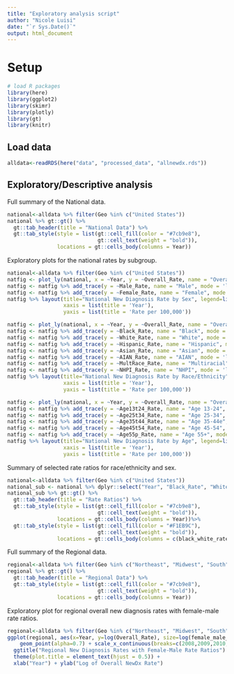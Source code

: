 ```yaml
---
title: "Exploratory analysis script"
author: "Nicole Luisi"
date: "`r Sys.Date()`"
output: html_document
---
```


# Setup

```r
# load R packages
library(here) 
library(ggplot2)
library(skimr) 
library(plotly)
library(gt)
library(knitr)
```

## Load data

```r
alldata<-readRDS(here("data", "processed_data", "allnewdx.rds"))
```

## Exploratory/Descriptive analysis

Full summary of the National data. 

```r
national<-alldata %>% filter(Geo %in% c("United States"))
national %>% gt::gt() %>% 
  gt::tab_header(title = "National Data") %>%
  gt::tab_style(style = list(gt::cell_fill(color = "#7cb9e8"),
                             gt::cell_text(weight = "bold")),
                locations = gt::cells_body(columns = Year))
```

Exploratory plots for the national rates by subgroup.

```r
national<-alldata %>% filter(Geo %in% c("United States"))
natfig <- plot_ly(national, x = ~Year, y = ~Overall_Rate, name = "Overall", type="scatter", mode = "lines", line = list(width = 3, dash = "dash", color = "gray")) 
natfig <- natfig %>% add_trace(y = ~Male_Rate, name = "Male", mode = 'lines', line = list(width = 3, dash = "solid", color = "blue"))
natfig <- natfig %>% add_trace(y = ~Female_Rate, name = "Female", mode = 'lines', line = list(width = 3, dash = "solid", color = "green"))
natfig %>% layout(title="National New Diagnosis Rate by Sex", legend=list(title=list(text='Sex')), 
                  xaxis = list(title = 'Year'),
                  yaxis = list(title = 'Rate per 100,000'))

natfig <- plot_ly(national, x = ~Year, y = ~Overall_Rate, name = "Overall", type="scatter", mode = "lines", line = list(width = 3, dash = "dash", color = "gray")) 
natfig <- natfig %>% add_trace(y = ~Black_Rate, name = "Black", mode = 'lines', line = list(width = 3, dash = "solid", color = "blue"))
natfig <- natfig %>% add_trace(y = ~White_Rate, name = "White", mode = 'lines', line = list(width = 3, dash = "solid", color = "darkgreen"))
natfig <- natfig %>% add_trace(y = ~Hispanic_Rate, name = "Hispanic", mode = 'lines', line = list(width = 3, dash = "solid", color = "darkred"))
natfig <- natfig %>% add_trace(y = ~Asian_Rate, name = "Asian", mode = 'lines', line = list(width = 3, dash = "solid", color = "cornflowerblue"))
natfig <- natfig %>% add_trace(y = ~AIAN_Rate, name = "AIAN", mode = 'lines', line = list(width = 3, dash = "solid", color = "brown1"))
natfig <- natfig %>% add_trace(y = ~MultRace_Rate, name = "Multiracial", mode = 'lines', line = list(width = 3, dash = "solid", color = "purple"))
natfig <- natfig %>% add_trace(y = ~NHPI_Rate, name = "NHPI", mode = 'lines', line = list(width = 3, dash = "solid", color = "magenta"))
natfig %>% layout(title="National New Diagnosis Rate by Race/Ethnicity", legend=list(title=list(text='Race/Ethnicity')), 
                  xaxis = list(title = 'Year'),
                  yaxis = list(title = 'Rate per 100,000'))

natfig <- plot_ly(national, x = ~Year, y = ~Overall_Rate, name = "Overall", type="scatter", mode = "lines", line = list(width = 3, dash = "dash", color = "gray")) 
natfig <- natfig %>% add_trace(y = ~Age13t24_Rate, name = "Age 13-24", mode = 'lines', line = list(width = 3, dash = "solid", color = "blue"))
natfig <- natfig %>% add_trace(y = ~Age25t34_Rate, name = "Age 25-34", mode = 'lines', line = list(width = 3, dash = "solid", color = "darkgreen"))
natfig <- natfig %>% add_trace(y = ~Age35t44_Rate, name = "Age 35-44e", mode = 'lines', line = list(width = 3, dash = "solid", color = "darkred"))
natfig <- natfig %>% add_trace(y = ~Age45t54_Rate, name = "Age 45-54", mode = 'lines', line = list(width = 3, dash = "solid", color = "cornflowerblue"))
natfig <- natfig %>% add_trace(y = ~Age55p_Rate, name = "Age 55+", mode = 'lines', line = list(width = 3, dash = "solid", color = "orange"))
natfig %>% layout(title="National New Diagnosis Rate by Age", legend=list(title=list(text='Age')), 
                  xaxis = list(title = 'Year'),
                  yaxis = list(title = 'Rate per 100,000'))
```

Summary of selected rate ratios for race/ethnicity and sex.

```r
national<-alldata %>% filter(Geo %in% c("United States"))
national_sub <- national %>% dplyr::select("Year", "Black_Rate", "White_Rate", "Hispanic_Rate", "black_white_rateratio", "hispanic_white_rateratio", "Male_Rate", "Female_Rate", "female_male_rateratio")
national_sub %>% gt::gt() %>% 
  gt::tab_header(title = "Rate Ratios") %>%
  gt::tab_style(style = list(gt::cell_fill(color = "#7cb9e8"),
                             gt::cell_text(weight = "bold")),
                locations = gt::cells_body(columns = Year))%>%
  gt::tab_style(style = list(gt::cell_fill(color = "#F1EB9C"),
                             gt::cell_text(weight = "bold")), 
                locations = gt::cells_body(columns = c(black_white_rateratio,hispanic_white_rateratio,female_male_rateratio)))
```

Full summary of the Regional data. 

```r
regional<-alldata %>% filter(Geo %in% c("Northeast", "Midwest", "South", "West"))
regional %>% gt::gt() %>% 
  gt::tab_header(title = "Regional Data") %>%
  gt::tab_style(style = list(gt::cell_fill(color = "#7cb9e8"),
                             gt::cell_text(weight = "bold")),
                locations = gt::cells_body(columns = Year))
```

Exploratory plot for regional overall new diagnosis rates with female-male rate ratios. 

```r
regional<-alldata %>% filter(Geo %in% c("Northeast", "Midwest", "South", "West"))
ggplot(regional, aes(x=Year, y=log(Overall_Rate), size=log(female_male_rateratio), color=Geo)) +
    geom_point(alpha=0.7) + scale_x_continuous(breaks=c(2008,2009,2010,2011,2012,2013,2014,2015,2016,2017,2018,2019,2020)) +
  ggtitle("Regional New Diagnosis Rates with Female-Male Rate Ratios") +
  theme(plot.title = element_text(hjust = 0.5)) +
  xlab("Year") + ylab("Log of Overall NewDx Rate")
```


